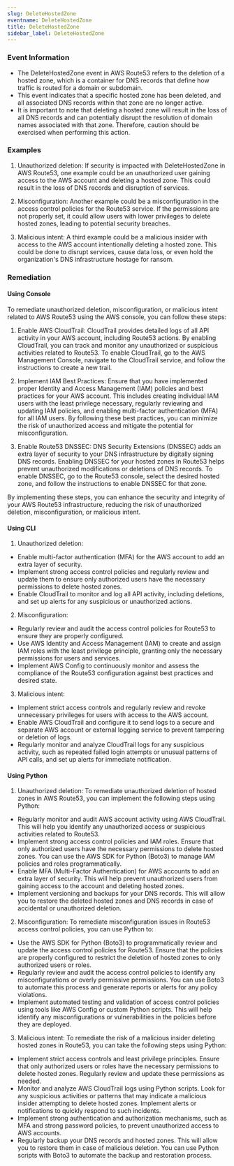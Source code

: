 ```yaml
--- 
slug: DeleteHostedZone
eventname: DeleteHostedZone
title: DeleteHostedZone
sidebar_label: DeleteHostedZone
---
```

                       
### Event Information

- The DeleteHostedZone event in AWS Route53 refers to the deletion of a hosted zone, which is a container for DNS records that define how traffic is routed for a domain or subdomain.
- This event indicates that a specific hosted zone has been deleted, and all associated DNS records within that zone are no longer active.
- It is important to note that deleting a hosted zone will result in the loss of all DNS records and can potentially disrupt the resolution of domain names associated with that zone. Therefore, caution should be exercised when performing this action.


### Examples

1. Unauthorized deletion: If security is impacted with DeleteHostedZone in AWS Route53, one example could be an unauthorized user gaining access to the AWS account and deleting a hosted zone. This could result in the loss of DNS records and disruption of services.

2. Misconfiguration: Another example could be a misconfiguration in the access control policies for the Route53 service. If the permissions are not properly set, it could allow users with lower privileges to delete hosted zones, leading to potential security breaches.

3. Malicious intent: A third example could be a malicious insider with access to the AWS account intentionally deleting a hosted zone. This could be done to disrupt services, cause data loss, or even hold the organization's DNS infrastructure hostage for ransom.

### Remediation

#### Using Console

To remediate unauthorized deletion, misconfiguration, or malicious intent related to AWS Route53 using the AWS console, you can follow these steps:

1. Enable AWS CloudTrail: CloudTrail provides detailed logs of all API activity in your AWS account, including Route53 actions. By enabling CloudTrail, you can track and monitor any unauthorized or suspicious activities related to Route53. To enable CloudTrail, go to the AWS Management Console, navigate to the CloudTrail service, and follow the instructions to create a new trail.

2. Implement IAM Best Practices: Ensure that you have implemented proper Identity and Access Management (IAM) policies and best practices for your AWS account. This includes creating individual IAM users with the least privilege necessary, regularly reviewing and updating IAM policies, and enabling multi-factor authentication (MFA) for all IAM users. By following these best practices, you can minimize the risk of unauthorized access and mitigate the potential for misconfiguration.

3. Enable Route53 DNSSEC: DNS Security Extensions (DNSSEC) adds an extra layer of security to your DNS infrastructure by digitally signing DNS records. Enabling DNSSEC for your hosted zones in Route53 helps prevent unauthorized modifications or deletions of DNS records. To enable DNSSEC, go to the Route53 console, select the desired hosted zone, and follow the instructions to enable DNSSEC for that zone.

By implementing these steps, you can enhance the security and integrity of your AWS Route53 infrastructure, reducing the risk of unauthorized deletion, misconfiguration, or malicious intent.

#### Using CLI

1. Unauthorized deletion:
- Enable multi-factor authentication (MFA) for the AWS account to add an extra layer of security.
- Implement strong access control policies and regularly review and update them to ensure only authorized users have the necessary permissions to delete hosted zones.
- Enable CloudTrail to monitor and log all API activity, including deletions, and set up alerts for any suspicious or unauthorized actions.

2. Misconfiguration:
- Regularly review and audit the access control policies for Route53 to ensure they are properly configured.
- Use AWS Identity and Access Management (IAM) to create and assign IAM roles with the least privilege principle, granting only the necessary permissions for users and services.
- Implement AWS Config to continuously monitor and assess the compliance of the Route53 configuration against best practices and desired state.

3. Malicious intent:
- Implement strict access controls and regularly review and revoke unnecessary privileges for users with access to the AWS account.
- Enable AWS CloudTrail and configure it to send logs to a secure and separate AWS account or external logging service to prevent tampering or deletion of logs.
- Regularly monitor and analyze CloudTrail logs for any suspicious activity, such as repeated failed login attempts or unusual patterns of API calls, and set up alerts for immediate notification.

#### Using Python

1. Unauthorized deletion: To remediate unauthorized deletion of hosted zones in AWS Route53, you can implement the following steps using Python:

- Regularly monitor and audit AWS account activity using AWS CloudTrail. This will help you identify any unauthorized access or suspicious activities related to Route53.
- Implement strong access control policies and IAM roles. Ensure that only authorized users have the necessary permissions to delete hosted zones. You can use the AWS SDK for Python (Boto3) to manage IAM policies and roles programmatically.
- Enable MFA (Multi-Factor Authentication) for AWS accounts to add an extra layer of security. This will help prevent unauthorized users from gaining access to the account and deleting hosted zones.
- Implement versioning and backups for your DNS records. This will allow you to restore the deleted hosted zones and DNS records in case of accidental or unauthorized deletion.

2. Misconfiguration: To remediate misconfiguration issues in Route53 access control policies, you can use Python to:

- Use the AWS SDK for Python (Boto3) to programmatically review and update the access control policies for Route53. Ensure that the policies are properly configured to restrict the deletion of hosted zones to only authorized users or roles.
- Regularly review and audit the access control policies to identify any misconfigurations or overly permissive permissions. You can use Boto3 to automate this process and generate reports or alerts for any policy violations.
- Implement automated testing and validation of access control policies using tools like AWS Config or custom Python scripts. This will help identify any misconfigurations or vulnerabilities in the policies before they are deployed.

3. Malicious intent: To remediate the risk of a malicious insider deleting hosted zones in Route53, you can take the following steps using Python:

- Implement strict access controls and least privilege principles. Ensure that only authorized users or roles have the necessary permissions to delete hosted zones. Regularly review and update these permissions as needed.
- Monitor and analyze AWS CloudTrail logs using Python scripts. Look for any suspicious activities or patterns that may indicate a malicious insider attempting to delete hosted zones. Implement alerts or notifications to quickly respond to such incidents.
- Implement strong authentication and authorization mechanisms, such as MFA and strong password policies, to prevent unauthorized access to AWS accounts.
- Regularly backup your DNS records and hosted zones. This will allow you to restore them in case of malicious deletion. You can use Python scripts with Boto3 to automate the backup and restoration process.


 